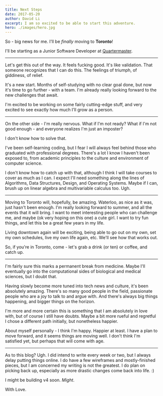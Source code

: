 ```yaml
---
title: Next Steps
date: 2017-05-20
author: David Li
excerpt: I am so excited to be able to start this adventure.
hero: ./images/hero.jpg
---
```


So - big news for me. I'll be *finally* moving to **Toronto**!

I'll be starting as a Junior Software Developer at [Quartermaster](https://www.quartermaster.house/).

---

Let's get this out of the way. It feels fucking good. It's like validation. That someone recognizes that I can do this. The feelings of triumph, of giddiness, of relief.

It's a new start. Months of self-studying with no clear goal done, but now it's time to go further - with a team. I'm already really looking forward to the new challenges that await.

I'm excited to be working on some fairly cutting-edge stuff, and very excited to see exactly how much I'll grow as a person.

---

On the other side - I'm really nervous. What if I'm not ready? What if I'm not good enough - and everyone realizes I'm just an imposter?

I don't know how to solve that.

I've been self-learning coding, but I fear I will always feel behind those who graduated with professional degrees. There's a lot I know I haven't been exposed to, from academic principles to the culture and environment of computer science.

I don't know how to catch up with that, although I think I will take courses to cover as much as I can. I expect I'll need something along the lines of Algorithms, Data Structures, Design, and Operating Systems. Maybe if I can, brush up on linear algebra and multivariable calculus too. Ugh.

---

Moving to Toronto will, hopefully, be amazing. Waterloo, as nice as it was, just hasn't been enough. I'm really looking forward to summer, and all the events that it will bring. I want to meet interesting people who can challenge me, and maybe (ok very hoping on this one) a cute girl. I want to try fun things, and let this be a great few years in my life.

Living downtown again will be exciting, being able to go out on my own, set my own schedules, live my own life again, etc. We'll see how that works out.

So, if you're in Toronto, come - let's grab a drink (or ten) or coffee, and catch up.

---

I'm fairly sure this marks a permanent break from medicine. Maybe I'll eventually go into the computational sides of biological and medical sciences, but I doubt that.

Having slowly become more tuned into tech news and culture, it's been absolutely amazing. There's so many good people in the field, passionate people who are a joy to talk to and argue with. And there's always big things happening, and bigger things on the horizon.

I'm more and more certain this is something that I am absolutely in love with, but of course I still have doubts. Maybe a bit more rueful and regretful I chose a different path initially, but nonetheless happier.

About myself personally - I think I'm happy. Happier at least. I have a plan to move forward, and it seems things are moving well. I don't think I'm satisfied yet, but perhaps that will come with age.

---

As to this blog? Ugh. I did intend to write every week or two, but I always delay putting things online. I do have a few wireframes and mostly-finished pieces, but I am concerned my writing is not the greatest. I do plan on picking back up, especially as more drastic changes come back into life. :)

I might be building v4 soon. *Might*.

With Love.